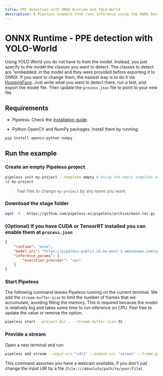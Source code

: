 ```yaml
---
title: PPE detection with ONNX Runtime and YOLO-World
description: A Pipeless example that runs inference using the ONNX Runtime and YOLO World to detect Personal Protective Equipment (PPE) in a video stream
---
```


# ONNX Runtime - PPE detection with YOLO-World


Using YOLO World you do not have to train the model. Instead, you just specify to the model the classes you want to detect. The classes to detect are "embedded: in the model and they were provided before exporting it to ONNX. If you want to change them, the easiest way is to do it via [HuggingFace](https://huggingface.co/spaces/stevengrove/YOLO-World). Just write what you want to detect there, run a test, and export the model file. Then update the `process.json` file to point to your new file.

## Requirements

* Pipeless: Check the [installation guide](/v1/getting-started/installation).

* Python OpenCV and NumPy packages. Install them by running:

```bash copy
pip install opencv-python numpy
```

## Run the example

<Steps>

### Create an empty Pipeless project

```bash copy
pipeless init my-project --template empty # Using the empty template we avoid the interactive shell
cd my-project
```

> Feel free to change `my-project` by any name you want.

### Download the stage folder

```bash copy
wget -O - https://github.com/pipeless-ai/pipeless/archive/main.tar.gz | tar -xz --strip=2 "pipeless-main/examples/yolo-world"
```

### (Optional) If you have CUDA or TensorRT installed you can enable them at `process.json`

```json {5}filename="process.json"
{
    "runtime": "onnx",
    "model_uri": "https://pipeless-public.s3.eu-west-3.amazonaws.com/yolow-l-ppe.onnx",
    "inference_params": {
        "execution_provider": "cpu"
    }
}
```

### Start Pipeless

The following command leaves Pipeless running on the current terminal. We add the `stream-buffer-size` to limit the number of frames that we accumulate, avoiding filling the memory. This is required because the model is relatively big and takes some time to run inference on CPU. Feel free to update the value or remove the option.

```bash copy
pipeless start --project-dir . --stream-buffer-size 35
```

### Provide a stream

Open a new terminal and run:

```bash copy
pipeless add stream --input-uri "v4l2" --output-uri "screen" --frame-path "yolo-world"
```

This command assumes you have a webcam available, if you don't just change the input URI by a file (`file:///absolute/path/to/your/file`).

</Steps>
